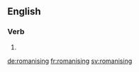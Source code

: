 ==English==

===Verb===
{{head|en|present participle}}

# {{present participle of|romanise|lang=en|nocat=1}}

[[de:romanising]]
[[fr:romanising]]
[[sv:romanising]]